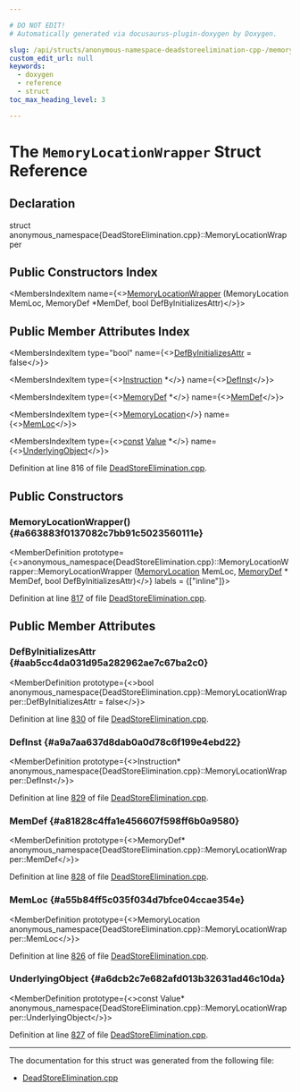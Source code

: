 ```yaml
---

# DO NOT EDIT!
# Automatically generated via docusaurus-plugin-doxygen by Doxygen.

slug: /api/structs/anonymous-namespace-deadstoreelimination-cpp-/memorylocationwrapper
custom_edit_url: null
keywords:
  - doxygen
  - reference
  - struct
toc_max_heading_level: 3

---
```





# The `MemoryLocationWrapper` Struct Reference

<DoxygenPage pluginConfig={pluginConfig}>



## Declaration

<CodeBlock>struct anonymous_namespace{DeadStoreElimination.cpp}::MemoryLocationWrapper</CodeBlock>

## Public Constructors Index

<MembersIndex>

<MembersIndexItem
  name={<><a href="#a663883f0137082c7bb91c5023560111e">MemoryLocationWrapper</a> (MemoryLocation MemLoc, MemoryDef &#42;MemDef, bool DefByInitializesAttr)</>}>
</MembersIndexItem>

</MembersIndex>

## Public Member Attributes Index

<MembersIndex>

<MembersIndexItem
  type="bool"
  name={<><a href="#aab5cc4da031d95a282962ae7c67ba2c0">DefByInitializesAttr</a> = false</>}>
</MembersIndexItem>

<MembersIndexItem
  type={<><a href="/docs/api/classes/llvm/instruction">Instruction</a> &#42;</>}
  name={<><a href="#a9a7aa637d8dab0a0d78c6f199e4ebd22">DefInst</a></>}>
</MembersIndexItem>

<MembersIndexItem
  type={<><a href="/docs/api/classes/llvm/memorydef">MemoryDef</a> &#42;</>}
  name={<><a href="#a81828c4ffa1e456607f598ff6b0a9580">MemDef</a></>}>
</MembersIndexItem>

<MembersIndexItem
  type={<><a href="/docs/api/classes/llvm/memorylocation">MemoryLocation</a></>}
  name={<><a href="#a55b84ff5c035f034d7bfce04ccae354e">MemLoc</a></>}>
</MembersIndexItem>

<MembersIndexItem
  type={<><a href="/docs/api/files/lib/lib/target/lib/target/aarch64/aarch64promoteconstant-cpp/#a90f8350fecae261c25be85d38b451bff">const</a> <a href="/docs/api/classes/llvm/value">Value</a> &#42;</>}
  name={<><a href="#a6dcb2c7e682afd013b32631ad46c10da">UnderlyingObject</a></>}>
</MembersIndexItem>

</MembersIndex>


Definition at line 816 of file <a href="/docs/api/files/lib/lib/transforms/lib/transforms/scalar/deadstoreelimination-cpp">DeadStoreElimination.cpp</a>.

<SectionDefinition>

## Public Constructors

### MemoryLocationWrapper() {#a663883f0137082c7bb91c5023560111e}

<MemberDefinition
  prototype={<>anonymous&#95;namespace&#123;DeadStoreElimination.cpp&#125;::MemoryLocationWrapper::MemoryLocationWrapper (<a href="/docs/api/classes/llvm/memorylocation">MemoryLocation</a> MemLoc, <a href="/docs/api/classes/llvm/memorydef">MemoryDef</a> &#42; MemDef, bool DefByInitializesAttr)</>}
  labels = {["inline"]}>

Definition at line <a href="/docs/api/files/lib/lib/transforms/lib/transforms/scalar/deadstoreelimination-cpp/#l00817">817</a> of file <a href="/docs/api/files/lib/lib/transforms/lib/transforms/scalar/deadstoreelimination-cpp">DeadStoreElimination.cpp</a>.
</MemberDefinition>

</SectionDefinition>

<SectionDefinition>

## Public Member Attributes

### DefByInitializesAttr {#aab5cc4da031d95a282962ae7c67ba2c0}

<MemberDefinition
  prototype={<>bool anonymous&#95;namespace&#123;DeadStoreElimination.cpp&#125;::MemoryLocationWrapper::DefByInitializesAttr = false</>}>

Definition at line <a href="/docs/api/files/lib/lib/transforms/lib/transforms/scalar/deadstoreelimination-cpp/#l00830">830</a> of file <a href="/docs/api/files/lib/lib/transforms/lib/transforms/scalar/deadstoreelimination-cpp">DeadStoreElimination.cpp</a>.
</MemberDefinition>

### DefInst {#a9a7aa637d8dab0a0d78c6f199e4ebd22}

<MemberDefinition
  prototype={<>Instruction&#42; anonymous&#95;namespace&#123;DeadStoreElimination.cpp&#125;::MemoryLocationWrapper::DefInst</>}>

Definition at line <a href="/docs/api/files/lib/lib/transforms/lib/transforms/scalar/deadstoreelimination-cpp/#l00829">829</a> of file <a href="/docs/api/files/lib/lib/transforms/lib/transforms/scalar/deadstoreelimination-cpp">DeadStoreElimination.cpp</a>.
</MemberDefinition>

### MemDef {#a81828c4ffa1e456607f598ff6b0a9580}

<MemberDefinition
  prototype={<>MemoryDef&#42; anonymous&#95;namespace&#123;DeadStoreElimination.cpp&#125;::MemoryLocationWrapper::MemDef</>}>

Definition at line <a href="/docs/api/files/lib/lib/transforms/lib/transforms/scalar/deadstoreelimination-cpp/#l00828">828</a> of file <a href="/docs/api/files/lib/lib/transforms/lib/transforms/scalar/deadstoreelimination-cpp">DeadStoreElimination.cpp</a>.
</MemberDefinition>

### MemLoc {#a55b84ff5c035f034d7bfce04ccae354e}

<MemberDefinition
  prototype={<>MemoryLocation anonymous&#95;namespace&#123;DeadStoreElimination.cpp&#125;::MemoryLocationWrapper::MemLoc</>}>

Definition at line <a href="/docs/api/files/lib/lib/transforms/lib/transforms/scalar/deadstoreelimination-cpp/#l00826">826</a> of file <a href="/docs/api/files/lib/lib/transforms/lib/transforms/scalar/deadstoreelimination-cpp">DeadStoreElimination.cpp</a>.
</MemberDefinition>

### UnderlyingObject {#a6dcb2c7e682afd013b32631ad46c10da}

<MemberDefinition
  prototype={<>const Value&#42; anonymous&#95;namespace&#123;DeadStoreElimination.cpp&#125;::MemoryLocationWrapper::UnderlyingObject</>}>

Definition at line <a href="/docs/api/files/lib/lib/transforms/lib/transforms/scalar/deadstoreelimination-cpp/#l00827">827</a> of file <a href="/docs/api/files/lib/lib/transforms/lib/transforms/scalar/deadstoreelimination-cpp">DeadStoreElimination.cpp</a>.
</MemberDefinition>

</SectionDefinition>

<hr/>

The documentation for this struct was generated from the following file:

<ul>
<li><a href="/docs/api/files/lib/lib/transforms/lib/transforms/scalar/deadstoreelimination-cpp">DeadStoreElimination.cpp</a></li>
</ul>

</DoxygenPage>
